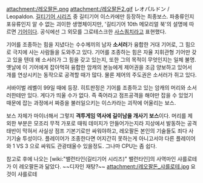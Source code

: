 attachment:/레오팔돈.png
attachment:/레오팔돈2.gif
レオパルドン / Leopaldon. [[길티기어 시리즈]] 중 길티기어 이스카에만 등장하는 최종보스. 파충류인지 포유류인지 알 수 없는 괴이한 생명체이지만, '길티기어 10th 메모리얼 북'의 설명에 따르면 [[기어]]이다. 공식에선 그 외모를 그로테스크한 [[사스쿼치]]라고 표현했다.

기어를 조종하는 힘을 지녔다는 수수께끼의 남자 '''소서러'''가 융합한 거대 기어로, 그 힘으로 극지에 사는 사람들을 도와주고 있다. 기어를 조종하는 힘은 자율 지휘관형 기어만 갖고 있을 텐데 왜 소서러가 그 힘을 갖고 있는지, 또한 그의 목적이 무엇인지는 일체 불명. 옛날에 이 기어에게 잡아먹혀 융합한 암캐의 본능에게 제어권을 조금 양보하고 있어서 개를 연상시키는 동작으로 공격할 때가 많다. 물론 제어의 주도권은 소서러가 쥐고 있다.

서바이벌 레벨이 99일 때에 등장. 히트판정은 기어를 조종하고 있는 암캐의 머리와 소서러한테만 있다. 게다가 띄울 수가 없다. 즉 죽어라고 점프공격을 해야만 잡을 수 있었기 때문에 잡는 과정에서 짜증을 불러일으키는 이스카라는 괴작에 어울리는 보스.

보스 자체가 마이너해서 그렇지 '''격투게임 역사에 길이남을 개사기 보스'''이다. 머리를 제외한 부분은 모조리 무적 가포로 때워 데미지가 안들어가는지라 지상에서 발동하는 공격 태반이 막혀서 사실상 점프 기본기로만 싸워야하고, 레오팔돈 본인의 기술들도 죄다 사기기술 투성이다. 플레이어가 조종한다면 어지간히 못하는게 아니고서야 다른 플레이어와 1 VS 3 으로 싸워도 관광태울수 있을정도. 그나마 CPU는 좀 쉽다.

참고로 후에 나오는 [wiki:"밸런타인(길티기어 시리즈)" 밸런타인]의 사역마인 샤를로테가 이 레오팔돈과 닮았다. ~~디자인 재탕?~~
attachment:/레오팔돈_샤를로테.jpg
요것이 샤를로테

